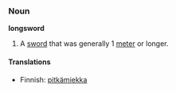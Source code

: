 ===Noun===
'''longsword'''

#A [[sword]] that was generally 1 [[meter]] or longer.

====Translations====
*Finnish: [[pitkämiekka]]